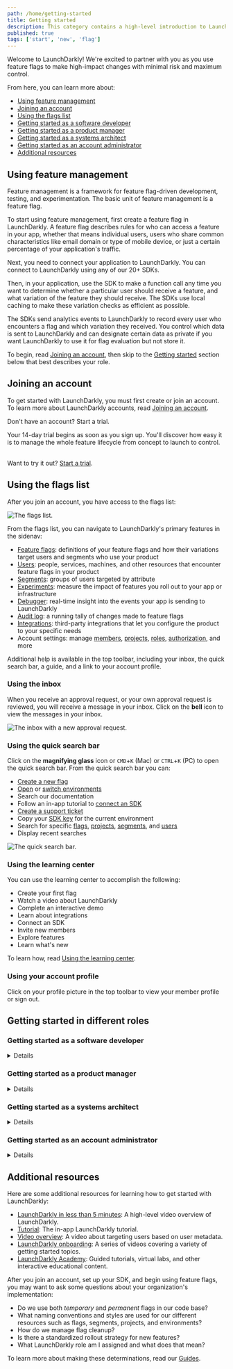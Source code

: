 ```yaml
---
path: /home/getting-started
title: Getting started
description: This category contains a high-level introduction to LaunchDarkly.
published: true
tags: ['start', 'new', 'flag']
---
```


Welcome to LaunchDarkly! We're excited to partner with you as you use feature flags to make high-impact changes with minimal risk and maximum control.

From here, you can learn more about:

* [Using feature management](#using-feature-management)
* [Joining an account](#joining-an-account)
* [Using the flags list](#using-the-flags-list)
* [Getting started as a software developer](#getting-started-as-a-software-developer)
* [Getting started as a product manager](#getting-started-as-a-product-manager)
* [Getting started as a systems architect](#getting-started-as-a-systems-architect)
* [Getting started as an account administrator](#getting-started-as-an-account-administrator)
* [Additional resources](#additional-resources)

## Using feature management

Feature management is a framework for feature flag-driven development, testing, and experimentation. The basic unit of feature management is a feature flag.

To start using feature management, first create a feature flag in LaunchDarkly. A feature flag describes rules for who can access a feature in your app, whether that means individual users, users who share common characteristics like email domain or type of mobile device, or just a certain percentage of your application's traffic.

Next, you need to connect your application to LaunchDarkly. You can connect to LaunchDarkly using any of our 20+ SDKs.

Then, in your application, use the SDK to make a function call any time you want to determine whether a particular user should receive a feature, and what variation of the feature they should receive. The SDKs use local caching to make these variation checks as efficient as possible.

The SDKs send analytics events to LaunchDarkly to record every user who encounters a flag and which variation they received. You control which data is sent to LaunchDarkly and can designate certain data as private if you want LaunchDarkly to use it for flag evaluation but not store it.

To begin, read [Joining an account](#joining-an-account), then skip to the [Getting started](#getting-started-in-different-roles) section below that best describes your role.

## Joining an account

To get started with LaunchDarkly, you must first create or join an account. To learn more about LaunchDarkly accounts, read [Joining an account](/home/getting-started/your-account).

<Callout intent="primary" site="launchDarkly">
<CalloutTitle>Don't have an account? Start a trial.</CalloutTitle>
<CalloutDescription>

Your 14-day trial begins as soon as you sign up. You'll discover how easy it is to manage the whole feature lifecycle from concept to launch to control.<br/><br/>

Want to try it out? [Start a trial](https://launchdarkly.com/start-trial/).

</CalloutDescription>
</Callout>

## Using the flags list

After you join an account, you have access to the flags list:

![The flags list.](flags-list.png)

From the flags list, you can navigate to LaunchDarkly's primary features in the sidenav:

- [Feature flags](/home/flags): definitions of your feature flags and how their variations target users and segments who use your product
- [Users](/home/users): people, services, machines, and other resources that encounter feature flags in your product
- [Segments](/home/users/segments): groups of users targeted by attribute
- [Experiments](/home/about-experimentation): measure the impact of features you roll out to your app or infrastructure
- [Debugger](/home/flags/debugger): real-time insight into the events your app is sending to LaunchDarkly
- [Audit log](/home/flags/audit-log-history): a running tally of changes made to feature flags
- [Integrations](/integrations): third-party integrations that let you configure the product to your specific needs
- Account settings: manage [members](/home/members), [projects](/home/organize/projects), [roles](/home/members/built-in-roles), [authorization](/home/account-security), and more

Additional help is available in the top toolbar, including your inbox, the quick search bar, a guide, and a link to your account profile.

### Using the inbox

When you receive an approval request, or your own approval request is reviewed, you will receive a message in your inbox. Click on the **bell** icon to view the messages in your inbox.

![The inbox with a new approval request.](approvals-approval-request-notification.png)

### Using the quick search bar

Click on the **magnifying glass** icon or `CMD`+`K` (Mac) or `CTRL`+`K` (PC) to open the quick search bar. From the quick search bar you can:
- [Create a new flag](/home/getting-started/feature-flags)
- [Open](/home/organize/environments#opening-environments) or [switch environments](/home/organize/environments#switching-environments)
- Search our documentation
- Follow an in-app tutorial to [connect an SDK](https://app.launchdarkly.com/get-started/connect-an-sdk)
- [Create a support ticket](https://support.launchdarkly.com/hc/en-us/requests/new)
- Copy your [SDK key](/sdk/concepts/client-side-server-side#keys) for the current environment
- Search for specific [flags](/home/flags), [projects](/home/organize/projects), [segments](/home/users/segments), and [users](/home/users)
- Display recent searches

![The quick search bar.](getting-started-search-bar.png)

### Using the learning center

You can use the learning center to accomplish the following:

- Create your first flag
- Watch a video about LaunchDarkly
- Complete an interactive demo
- Learn about integrations
- Connect an SDK
- Invite new members
- Explore features
- Learn what's new

To learn how, read [Using the learning center](/home/getting-started/in-app-options).

### Using your account profile

Click on your profile picture in the top toolbar to view your member profile or sign out.

## Getting started in different roles

### Getting started as a software developer

<Details summary="Expand Getting started as a software developer">

As a software developer, you're responsible for creating and implementing feature flags in code. You can use feature flags in any aspect of your application, from the customer-facing user interface (UI) to the backend.

First, you must set up a LaunchDarkly SDK to integrate LaunchDarkly with your code. To learn more, read [Setting up an SDK](/home/getting-started/setting-up). For information about how to choose an SDK, read [Client-side and server-side SDKs](/sdk/concepts/client-side-server-side). After you've set up a LaunchDarkly SDK, you can [create your first feature flag](/home/getting-started/feature-flags).

For a guided example of these steps, try the in-app [tutorial](https://app.launchdarkly.com/get-started/connect-an-sdk).

Once you have a basic understanding of flags, you can work with others in your organization to determine how you want to target flag variations to users or segments. To learn more, read [Targeting users with flags](/home/flags/targeting-users).

As you add more flags, you can start organizing your flags across different environments. To learn more, read [Organizing your flags](/home/organize). This is also a good time to start thinking about managing the lifecycle of each flag. To learn more, read [Flags in your codebase](/home/code). You can also explore our integrations to help you make LaunchDarkly a seamless part of your workflow. Integrations let you configure the product, receive LaunchDarkly events, or use triggers to perform actions on feature flags from third-party tools. To learn more, read [Integrations](/integrations).

As a software developer, you may also be responsible for other engineering work related to feature management, including automatically toggling feature flags, building custom integrations, or exporting data to destinations outside of LaunchDarkly. You can perform these and other operations using the LaunchDarkly REST API. To learn more, read the tutorial [Using the LaunchDarkly REST API](/guides/api/rest-api). For complete reference materials, read the [API documentation](https://apidocs.launchdarkly.com/).

For more ideas on what comes next, read [Additional resources](#additional-resources).

</Details>

### Getting started as a product manager

<Details summary="Expand Getting started as a product manager">

As a product manager or rollout manager, you are likely responsible for coordinating deployments and feature releases.

<Callout intent="info">
<CalloutTitle>Try an interactive demo</CalloutTitle>
<CalloutDescription>

If you haven't worked directly with feature flags before, LaunchDarkly has an example application you can play with. In the learning center, navigate to the "Get started" panel and select "Try an interactive demo."

</CalloutDescription>
</Callout>

First, learn how to [turn feature flags on and off](/home/getting-started/toggle). Then, start thinking about how you'd like to [target flag variations to users or segments](/home/flags).

As a product manager, you may also build and monitor experiments to understand the impact of features you roll out. Each experiment is a set of actions used to test a hypothesis. You can use feature flags to send flag variations to portions of your user base, and compare your users' different reactions. You can use this for A/B/n testing, acceptance testing, and stress testing. To learn more, read [About Experimentation](/home/about-experimentation).

For more ideas on what comes next, read [Additional resources](#additional-resources).

</Details>

### Getting started as a systems architect

<Details summary="Expand Getting started as a systems architect">

As a systems architect, you're responsible for designing services and processes for your organization's engineering team.

Now that your engineering team is using LaunchDarkly, you can make LaunchDarkly a seamless part of your workflow. Integrations let you configure the product, receive LaunchDarkly events, or use triggers to perform actions on feature flags from third-party tools. For example, LaunchDarkly integrates with various application performance management (APM) tools, with collaboration tools like Slack, with IDE connectors, with workflow management tools, and with several other productivity and management applications. To learn more, read [Integrations](/integrations).

To learn about common problems integrations can help solve, read [Integrations use cases](/guides/integrations/integrations-use-cases). For best practices to help you succeed with LaunchDarkly on specific platforms, read our [platform-specific guides](/guides/sdk).

For more ideas on what comes next, read [Additional resources](#additional-resources).

</Details>

### Getting started as an account administrator

<Details summary="Expand Getting started as an account administrator">

As an account administrator, you are likely responsible for managing account members, monitoring billing and usage, and facilitating any integrations.

First, learn about how to [set up and manage account members](/home/members). Each member can have one of several built-in roles within LaunchDarkly, including Reader, Writer, or Admin. To learn more, read [LaunchDarkly's built-in roles](/home/members/built-in-roles). If you would like to set up more precise access control, you can configure custom roles for your members. To learn more, read [Custom roles](/home/members/custom-roles).

Next, make sure you understand the options for securing your account, including how to precisely manage which account members can perform certain actions and how to enable multi-factor authentication and single sign-on in your LaunchDarkly account. To learn more, read [Securing your account](/home/account-security).

If you are in a larger organization, you may also think about grouping your account members into [teams](/home/teams). Teams allow you to control permissions for groups of account members, rather than for individuals. Additionally, teams allow you to map permissions in LaunchDarkly to your organizational structure. For example, you can give mobile flag permissions to the mobile team and desktop flag permissions to the desktop team.

Once your account is set up and your organization has started using feature flags, you can use LaunchDarkly's data visualization tools to [understand your monthly billing metrics](/home/billing).

For more ideas on what comes next, read [Additional resources](#additional-resources).

</Details>

## Additional resources

Here are some additional resources for learning how to get started with LaunchDarkly:

* [LaunchDarkly in less than 5 minutes](https://fast.wistia.net/embed/channel/mli3h9o3nh?wchannelid=mli3h9o3nh&wmediaid=j627spzhzn): A high-level video overview of LaunchDarkly.
* [Tutorial](https://app.launchdarkly.com/get-started/connect-an-sdk): The in-app LaunchDarkly tutorial.
* [Video overview](https://fast.wistia.net/embed/channel/mli3h9o3nh?wchannelid=mli3h9o3nh&wmediaid=c9x1gyt42d): A video about targeting users based on user metadata.
* [LaunchDarkly onboarding](https://launchdarkly.com/onboarding): A series of videos covering a variety of getting started topics.
* [LaunchDarkly Academy](https://academy.launchdarkly.com/): Guided tutorials, virtual labs, and other interactive educational content.

After you join an account, set up your SDK, and begin using feature flags, you may want to ask some questions about your organization's implementation:

* Do we use both *temporary* and *permanent* flags in our code base?
* What naming conventions and styles are used for our different resources such as flags, segments, projects, and environments?
* How do we manage flag cleanup?
* Is there a standardized rollout strategy for new features?
* What LaunchDarkly role am I assigned and what does that mean?

To learn more about making these determinations, read our [Guides](/guides).
